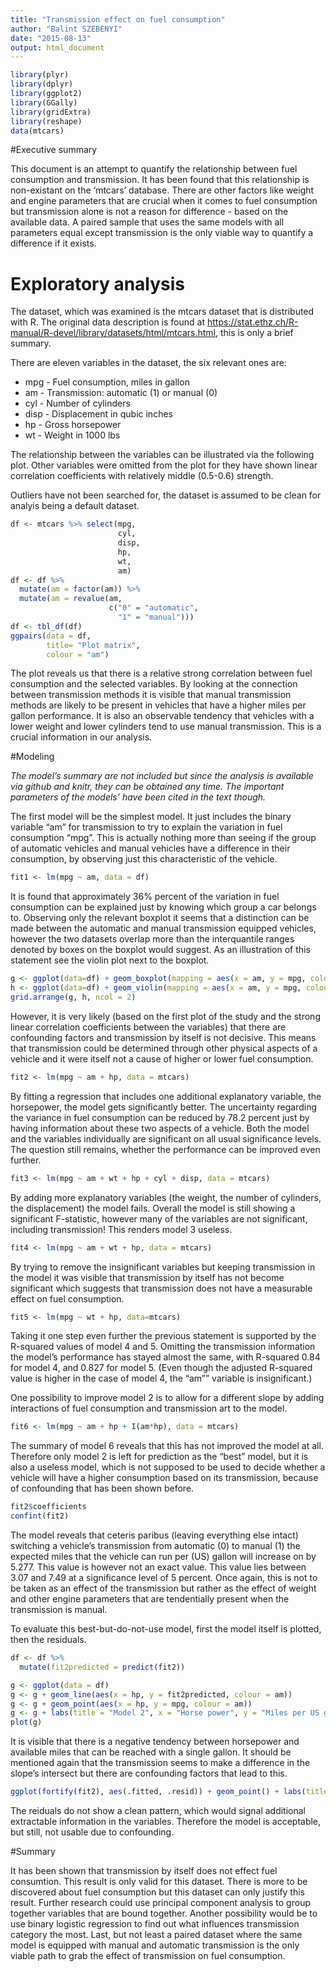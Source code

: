 ```yaml
---
title: "Transmission effect on fuel consumption"
author: "Balint SZEBENYI"
date: "2015-08-13"
output: html_document
---
```


```r
library(plyr)
library(dplyr)
library(ggplot2)
library(GGally)
library(gridExtra)
library(reshape)
data(mtcars)
```

#Executive summary

This document is an attempt to quantify the relationship between fuel consumption and transmission. It has been found that this relationship is non-existant on the 'mtcars' database. There are other factors like weight and engine parameters that are crucial when it comes to fuel consumption but transmission alone is not a reason for difference - based on the available data. A paired sample that uses the same models with all parameters equal except transmission is the only viable way to quantify a difference if it exists.

# Exploratory analysis
The dataset, which was examined is the mtcars dataset that is distributed with R. The original data description is found at <https://stat.ethz.ch/R-manual/R-devel/library/datasets/html/mtcars.html>, this is only a brief summary.

There are eleven variables in the dataset, the six relevant ones are:

* mpg - Fuel consumption, miles in gallon
* am - Transmission: automatic (1) or manual (0) 
* cyl - Number of cylinders
* disp - Displacement in qubic inches
* hp - Gross horsepower
* wt - Weight in 1000 lbs

The relationship between the variables can be illustrated via the following plot. Other variables were omitted from the plot for they have shown linear correlation coefficients with relatively middle (0.5-0.6) strength.

Outliers have not been searched for, the dataset is assumed to be clean for analyis being a default dataset.

```r
df <- mtcars %>% select(mpg,
                        cyl,
                        disp,
                        hp,
                        wt,
                        am)
df <- df %>%
  mutate(am = factor(am)) %>%
  mutate(am = revalue(am,
                      c("0" = "automatic",
                        "1" = "manual")))
df <- tbl_df(df)
ggpairs(data = df,
        title= "Plot matrix",
        colour = "am")
```

The plot reveals us that there is a relative strong correlation between fuel consumption and the selected variables. By looking at the connection between transmission methods it is visible that manual transmission methods are likely to be present in vehicles that have a higher miles per gallon performance. It is also an observable tendency that vehicles with a lower weight and lower cylinders tend to use manual transmission. This is a crucial information in our analysis.

#Modeling

*The model's summary are not included but since the analysis is available via github and knitr, they can be obtained any time. The important parameters of the models' have been cited in the text though.*

The first model will be the simplest model. It just includes the binary variable "am" for transmission to try to explain the variation in fuel consumption "mpg". This is actually nothing more than seeing if the group of automatic vehicles and manual vehicles have a difference in their consumption, by observing just this characteristic of the vehicle.

```r
fit1 <- lm(mpg ~ am, data = df)
```

It is found that approximately 36% percent of the variation in fuel consumption can be explained just by knowing which group a car belongs to. Observing only the relevant boxplot it seems that a distinction can be made between the automatic and manual transmission equipped vehicles, however the two datasets overlap more than the interquantile ranges denoted by boxes on the boxplot would suggest. As an illustration of this statement see the violin plot next to the boxplot.

```r
g <- ggplot(data=df) + geom_boxplot(mapping = aes(x = am, y = mpg, colour = am)) + labs(title = "Boxplot", x = "Transmission", y = "Miles per US galon")
h <- ggplot(data=df) + geom_violin(mapping = aes(x = am, y = mpg, colour = am)) + labs(title = "Boxplot", x = "Transmission", y = "Miles per US galon")
grid.arrange(g, h, ncol = 2)
```

However, it is very likely (based on the first plot of the study and the strong linear correlation coefficients between the variables) that there are confounding factors and transmission by itself is not decisive. This means that transmission could be determined through other physical aspects of a vehicle and it were itself not a cause of higher or lower fuel consumption.

```r
fit2 <- lm(mpg ~ am + hp, data = mtcars)
```

By fitting a regression that includes one additional explanatory variable, the horsepower, the model gets significantly better. The uncertainty regarding the variance in fuel consumption can be reduced by 78.2 percent just by having information about these two aspects of a vehicle. Both the model and the variables individually are significant on all usual significance levels. The question still remains, whether the performance can be improved even further.

```r
fit3 <- lm(mpg ~ am + wt + hp + cyl + disp, data = mtcars)
```

By adding more explanatory variables (the weight, the number of cylinders, the displacement) the model fails. Overall the model is still showing a significant F-statistic, however many of the variables are not significant, including transmission! This renders model 3 useless.

```r
fit4 <- lm(mpg ~ am + wt + hp, data = mtcars)
```

By trying to remove the insignificant variables but keeping transmission in the model it was visible that transmission by itself has not become significant which suggests that transmission does not have a measurable effect on fuel consumption.

```r
fit5 <- lm(mpg ~ wt + hp, data=mtcars)
```

Taking it one step even further the previous statement is supported by the R-squared values of model 4 and 5. Omitting the transmission information the model's performance has stayed almost the same, with R-squared 0.84 for model 4, and 0.827 for model 5. (Even though the adjusted R-squared value is higher in the case of model 4, the "am"" variable is insignificant.)

One possibility to improve model 2 is to allow for a different slope by adding interactions of fuel consumption and transmission art to the model.

```r
fit6 <- lm(mpg ~ am + hp + I(am*hp), data = mtcars)
```

The summary of model 6 reveals that this has not improved the model at all.
Therefore only model 2 is left for prediction as the "best" model, but it is also a useless model, which is not supposed to be used to decide whether a vehicle will have a higher consumption based on its transmission, because of confounding that has been shown before.

```r
fit2$coefficients
confint(fit2)
```

The model reveals that ceteris paribus (leaving everything else intact) switching a vehicle's transmission from automatic (0) to manual (1) the expected miles that the vehicle can run per (US) gallon will increase on by 5.277. This value is however not an exact value. This value lies between 3.07 and 7.49 at a significance level of 5 percent. Once again, this is not to be taken as an effect of the transmission but rather as the effect of weight and other engine parameters that are tendentially present when the transmission is manual.

To evaluate this best-but-do-not-use model, first the model itself is plotted, then the residuals.

```r
df <- df %>%
  mutate(fit2predicted = predict(fit2))
```

```r
g <- ggplot(data = df)
g <- g + geom_line(aes(x = hp, y = fit2predicted, colour = am))
g <- g + geom_point(aes(x = hp, y = mpg, colour = am))
g <- g + labs(title = "Model 2", x = "Horse power", y = "Miles per US galon")
plot(g)
```

It is visible that there is a negative tendency between horsepower and available miles that can be reached with a single gallon. It should be mentioned again that the transmission seems to make a difference in the slope's intersect but there are confounding factors that lead to this.

```r
ggplot(fortify(fit2), aes(.fitted, .resid)) + geom_point() + labs(title = "Fitted vs. residual", x = "Fitted", y = "Residual")
```

The reiduals do not show a clean pattern, which would signal additional extractable information in the variables. Therefore the model is acceptable, but still, not usable due to confounding.

#Summary

It has been shown that transmission by itself does not effect fuel consumtion. This result is only valid for this dataset. There is more to be discovered about fuel consumption but this dataset can only justify this result. Further research could use principal component analysis to group together variables that are bound together. Another possibility would be to use binary logistic regression to find out what influences transmission category the most. Last, but not least a paired dataset where the same model is equipped with manual and automatic transmission is the only viable path to grab the effect of transmission on fuel consumption.